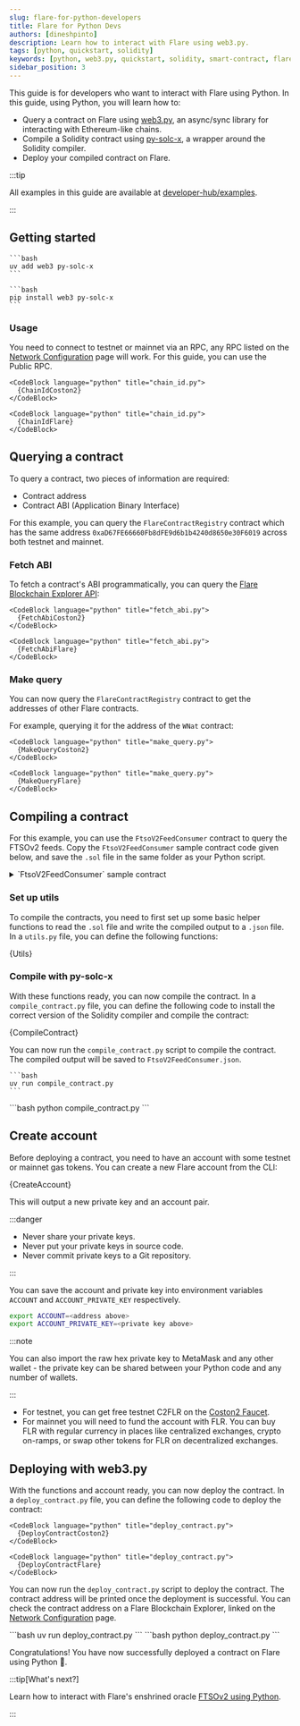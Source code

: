 ```yaml
---
slug: flare-for-python-developers
title: Flare for Python Devs
authors: [dineshpinto]
description: Learn how to interact with Flare using web3.py.
tags: [python, quickstart, solidity]
keywords: [python, web3.py, quickstart, solidity, smart-contract, flare-network]
sidebar_position: 3
---
```



This guide is for developers who want to interact with Flare using Python. In this guide, using Python, you will learn how to:

- Query a contract on Flare using [web3.py](https://github.com/ethereum/web3.py), an async/sync library for interacting with Ethereum-like chains.
- Compile a Solidity contract using [py-solc-x](https://github.com/ApeWorX/py-solc-x), a wrapper around the Solidity compiler.
- Deploy your compiled contract on Flare.

:::tip

All examples in this guide are available at [developer-hub/examples](https://github.com/flare-foundation/developer-hub/tree/main/examples).

:::

## Getting started

<Tabs groupId="python">
  <TabItem value="uv" label="uv" default>

    ```bash
    uv add web3 py-solc-x
    ```

  </TabItem>
  <TabItem value="pip" label="pip">
  
    ```bash
    pip install web3 py-solc-x
    ```

  </TabItem>
</Tabs>

### Usage

You need to connect to testnet or mainnet via an RPC, any RPC listed on the [Network Configuration](/network/overview#configuration) page will work. For this guide, you can use the Public RPC.

<Tabs groupId="network">
  <TabItem value="coston2" label="Flare Testnet Coston2" default>

    <CodeBlock language="python" title="chain_id.py">
      {ChainIdCoston2}
    </CodeBlock>

  </TabItem>
  <TabItem value="flare" label="Flare Mainnet">

    <CodeBlock language="python" title="chain_id.py">
      {ChainIdFlare}
    </CodeBlock>

  </TabItem>
</Tabs>

## Querying a contract

To query a contract, two pieces of information are required:

- Contract address
- Contract ABI (Application Binary Interface)

For this example, you can query the `FlareContractRegistry` contract which has the same address `0xaD67FE66660Fb8dFE9d6b1b4240d8650e30F6019` across both testnet and mainnet.

### Fetch ABI

To fetch a contract's ABI programmatically, you can query the [Flare Blockchain Explorer API](https://flare-explorer.flare.network/api-docs):

<Tabs groupId="network">
  <TabItem value="coston2" label="Flare Testnet Coston2" default>

    <CodeBlock language="python" title="fetch_abi.py">
      {FetchAbiCoston2}
    </CodeBlock>

  </TabItem>
  <TabItem value="flare" label="Flare Mainnet">
 
    <CodeBlock language="python" title="fetch_abi.py">
      {FetchAbiFlare}
    </CodeBlock>

  </TabItem>
</Tabs>

### Make query

You can now query the `FlareContractRegistry` contract to get the addresses of other Flare contracts.

For example, querying it for the address of the `WNat` contract:

<Tabs groupId="network">
  <TabItem value="coston2" label="Flare Testnet Coston2" default>
 
    <CodeBlock language="python" title="make_query.py">
      {MakeQueryCoston2}
    </CodeBlock>

  </TabItem>
  <TabItem value="flare" label="Flare Mainnet">

    <CodeBlock language="python" title="make_query.py">
      {MakeQueryFlare}
    </CodeBlock>

  </TabItem>
</Tabs>

## Compiling a contract

For this example, you can use the `FtsoV2FeedConsumer` contract to query the FTSOv2 feeds. Copy the `FtsoV2FeedConsumer` sample contract code given below, and save the `.sol` file in the same folder as your Python script.

<details>
<summary>`FtsoV2FeedConsumer` sample contract</summary>

Note that the contract interface dependencies have been inlined to avoid any import issues.

<CodeBlock language="solidity" title="FtsoV2FeedConsumer.sol">
  {FtsoV2FeedConsumerNoImports}
</CodeBlock>

</details>

### Set up utils

To compile the contracts, you need to first set up some basic helper functions to read the `.sol` file and write the compiled output to a `.json` file. In a `utils.py` file, you can define the following functions:

<CodeBlock language="python" title="utils.py">
  {Utils}
</CodeBlock>

### Compile with py-solc-x

With these functions ready, you can now compile the contract. In a `compile_contract.py` file, you can define the following code to install the correct version of the Solidity compiler and compile the contract:

<CodeBlock language="python" title="compile_contract.py">
  {CompileContract}
</CodeBlock>

You can now run the `compile_contract.py` script to compile the contract. The compiled output will be saved to `FtsoV2FeedConsumer.json`.

<Tabs groupId="python">
  <TabItem value="uv" label="uv" default>

    ```bash
    uv run compile_contract.py
    ```

  </TabItem>
  <TabItem value="pip" label="pip">
    ```bash 
    python compile_contract.py 
    ```

  </TabItem>
</Tabs>

## Create account

Before deploying a contract, you need to have an account with some testnet or mainnet gas tokens. You can create a new Flare account from the CLI:

<CodeBlock language="python" title="create_account.py">
  {CreateAccount}
</CodeBlock>

This will output a new private key and an account pair.

:::danger

- Never share your private keys.
- Never put your private keys in source code.
- Never commit private keys to a Git repository.

:::

You can save the account and private key into environment variables `ACCOUNT` and `ACCOUNT_PRIVATE_KEY` respectively.

```bash
export ACCOUNT=<address above>
export ACCOUNT_PRIVATE_KEY=<private key above>
```

:::note

You can also import the raw hex private key to MetaMask and any other wallet - the private key can be shared between your Python code and any number of wallets.

:::

- For testnet, you can get free testnet C2FLR on the [Coston2 Faucet](https://faucet.flare.network/coston2).
- For mainnet you will need to fund the account with FLR. You can buy FLR with regular currency in places like centralized exchanges, crypto on-ramps, or swap other tokens for FLR on decentralized exchanges.

## Deploying with web3.py

With the functions and account ready, you can now deploy the contract. In a `deploy_contract.py` file, you can define the following code to deploy the contract:

<Tabs groupId="network">
  <TabItem value="coston2" label="Flare Testnet Coston2" default>

    <CodeBlock language="python" title="deploy_contract.py">
      {DeployContractCoston2}
    </CodeBlock>

  </TabItem>
  <TabItem value="flare" label="Flare Mainnet">

    <CodeBlock language="python" title="deploy_contract.py">
      {DeployContractFlare}
    </CodeBlock>

  </TabItem>
</Tabs>

You can now run the `deploy_contract.py` script to deploy the contract. The contract address will be printed once the deployment is successful. You can check the contract address on a Flare Blockchain Explorer, linked on the [Network Configuration](/network/overview#configuration) page.

<Tabs groupId="python">
  <TabItem value="uv" label="uv" default>
    ```bash 
    uv run deploy_contract.py 
    ```

  </TabItem>
  <TabItem value="pip" label="pip">
    ```bash 
    python deploy_contract.py 
    ```
    
  </TabItem>
</Tabs>

Congratulations! You have now successfully deployed a contract on Flare using Python 🐍.

:::tip[What's next?]

Learn how to interact with Flare's enshrined oracle [FTSOv2 using Python](/ftso/guides/read-feeds-offchain).

:::
